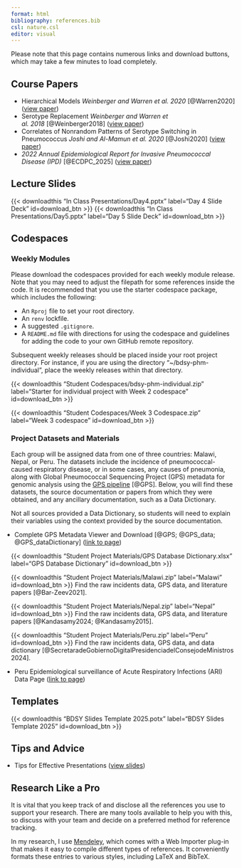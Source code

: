 ```yaml
---
format: html
bibliography: references.bib
csl: nature.csl
editor: visual
---
```


:::{.callout-important}
Please note that this page contains numerous links and download buttons, which may take a few minutes to load completely.
:::

## Course Papers

- Hierarchical Models _Weinberger and Warren et al. 2020_\ [@Warren2020] ([view paper](Course Papers/Weinberger and Warren et al_2020_Hierarchical Models.pdf))
- Serotype Replacement _Weinberger and Warren et al. 2018_\ [@Weinberger2018] ([view paper](Course Papers/Weinberger and Warren et al_2018_Serotype Replacement.pdf))
- Correlates of Nonrandom Patterns of Serotype Switching in Pneumococcus _Joshi and Al-Mamun et al. 2020_\ [@Joshi2020] ([view paper](Course Papers/Joshi and Al-Mamun et al_Correlates of Nonrandom Patterns of Serotype Switching in Pneumococcus.pdf))
- _2022 Annual Epidemiological Report for Invasive Pneumococcal Disease (IPD)_\ [@ECDPC_2025] ([view paper](Course Papers/Invasive pneumococcal disease_2022 Annual Epidemiological Report.pdf))

## Lecture Slides

{{< downloadthis "In Class Presentations/Day4.pptx" label="Day 4 Slide Deck" id=download_btn >}} {{< downloadthis "In Class Presentations/Day5.pptx" label="Day 5 Slide Deck" id=download_btn >}}

## Codespaces

### Weekly Modules

Please download the codespaces provided for each weekly module release. Note that you may need to adjust the filepath for some references inside the code. It is recommended that you use the starter codespace package, which includes the following:

- An `Rproj` file to set your root directory.
- An `renv` lockfile.
- A suggested `.gitignore`.
- A `README.md` file with directions for using the codespace and guidelines for adding the code to your own GitHub remote repository.

Subsequent weekly releases should be placed inside your root project directory. For instance, if you are using the directory "~/bdsy-phm-individual", place the weekly releases within that directory.

{{< downloadthis "Student Codespaces/bdsy-phm-individual.zip" label="Starter for individual project with Week 2 codespace" id=download_btn >}}

{{< downloadthis "Student Codespaces/Week 3 Codespace.zip" label="Week 3 codespace" id=download_btn >}}


### Project Datasets and Materials

Each group will be assigned data from one of three countries: Malawi, Nepal, or Peru. The datasets include the incidence of pneumococcal-caused respiratory disease, or in some cases, any causes of pneumonia, along with Global Pneumococcal Sequencing Project (GPS) metadata for genomic analysis using the [GPS pipeline](https://www.pneumogen.net/gps/#/resources#gps-pipeline)\ [@GPS]. Below, you will find these datasets, the source documentation or papers from which they were obtained, and any ancillary documentation, such as a Data Dictionary.

:::{.callout-note}
Not all sources provided a Data Dictionary, so students will need to explain their variables using the context provided by the source documentation.
:::

:::{style="margin-left: -1rem;"}
- Complete GPS Metadata Viewer and Download\ [@GPS; @GPS_data; @GPS_dataDictionary] ([link to page](https://data-viewer.monocle.sanger.ac.uk/project/gps))
:::

{{< downloadthis "Student Project Materials/GPS Database Dictionary.xlsx" label="GPS Database Dictionary" id=download_btn >}}

{{< downloadthis "Student Project Materials/Malawi.zip" label="Malawi" id=download_btn >}} Find the raw incidents data, GPS data, and literature papers\ [@Bar-Zeev2021].

{{< downloadthis "Student Project Materials/Nepal.zip" label="Nepal" id=download_btn >}} Find the raw incidents data, GPS data, and literature papers\ [@Kandasamy2024; @Kandasamy2015].

{{< downloadthis "Student Project Materials/Peru.zip" label="Peru" id=download_btn >}} Find the raw incidents data, GPS data, and data dictionary\ [@SecretaradeGobiernoDigitalPresidenciadelConsejodeMinistros2024].

:::{style="margin-left: -1rem;"}
- Peru Epidemiological surveillance of Acute Respiratory Infections (ARI) Data Page ([link to page](https://www.datosabiertos.gob.pe/dataset/vigilancia-epidemiologica-de-infecciones-respiratoiras-agudas-ira))
:::

## Templates

{{< downloadthis "BDSY Slides Template 2025.potx" label="BDSY Slides Template 2025" id=download_btn >}}


## Tips and Advice

:::{style="margin-left: -1rem;"}
- Tips for Effective Presentations ([view slides](Tips for Effective Presentations.pdf))
:::

::: callout-tip
## Research Like a Pro

It is vital that you keep track of and disclose all the references you use to support your research. There are many tools available to help you with this, so discuss with your team and decide on a preferred method for reference tracking.

In my research, I use [Mendeley](https://www.mendeley.com/search/), which comes with a Web Importer plug-in that makes it easy to compile different types of references. It conveniently formats these entries to various styles, including LaTeX and BibTeX.
:::

